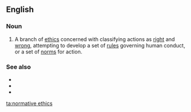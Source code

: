 ==English==
{{wikipedia}}

===Noun===
{{en-noun|head=[[normative]] [[ethics]]|-}}

# {{lb|en|ethics}} A branch of [[ethics]] concerned with classifying actions as [[right]] and [[wrong]], attempting to develop a set of [[rules]] governing human conduct, or a set of [[norms]] for action.

===See also===
* {{l|en|comparative ethics}}
* {{l|en|descriptive ethics}}
* {{l|en|metaethics}}

[[ta:normative ethics]]